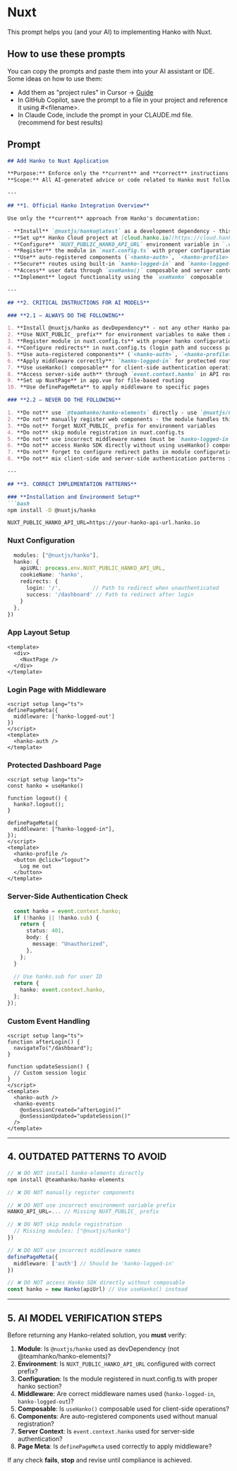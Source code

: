 # Nuxt

This prompt helps you (and your AI) to implementing Hanko with Nuxt.

## How to use these prompts

You can copy the prompts and paste them into your AI assistant or IDE. Some ideas on how to use them:

- Add them as "project rules" in Cursor -> [Guide](https://docs.cursor.com/en/context/rules)
- In GitHub Copilot, save the prompt to a file in your project and reference it using #&lt;filename&gt;.
- In Claude Code, include the prompt in your CLAUDE.md file. (recommend for best results)

## Prompt

```markdown
## Add Hanko to Nuxt Application

**Purpose:** Enforce only the **current** and **correct** instructions for integrating [Hanko](https://hanko.io/) passwordless authentication into a Nuxt.js application.  
**Scope:** All AI-generated advice or code related to Hanko must follow these guardrails for the official `@nuxtjs/hanko` module.

---

## **1. Official Hanko Integration Overview**

Use only the **current** approach from Hanko's documentation:

- **Install** `@nuxtjs/hanko@latest` as a development dependency - this is the official Nuxt module
- **Set up** Hanko Cloud project at [cloud.hanko.io](https://cloud.hanko.io/) with correct APP URL (likely http://localhost:3000 for development)
- **Configure** `NUXT_PUBLIC_HANKO_API_URL` environment variable in `.env`
- **Register** the module in `nuxt.config.ts` with proper configuration
- **Use** auto-registered components (`<hanko-auth>`, `<hanko-profile>`, `<hanko-events>`)
- **Secure** routes using built-in `hanko-logged-in` and `hanko-logged-out` middleware
- **Access** user data through `useHanko()` composable and server context
- **Implement** logout functionality using the `useHanko` composable

---

## **2. CRITICAL INSTRUCTIONS FOR AI MODELS**

### **2.1 – ALWAYS DO THE FOLLOWING**

1. **Install @nuxtjs/hanko as devDependency** - not any other Hanko package for Nuxt integration
2. **Use NUXT_PUBLIC_ prefix** for environment variables to make them accessible client-side
3. **Register module in nuxt.config.ts** with proper hanko configuration section
4. **Configure redirects** in nuxt.config.ts (login path and success path)
5. **Use auto-registered components** (`<hanko-auth>`, `<hanko-profile>`, `<hanko-events>`)
6. **Apply middleware correctly**: `hanko-logged-in` for protected routes, `hanko-logged-out` for login pages
7. **Use useHanko() composable** for client-side authentication operations
8. **Access server-side auth** through `event.context.hanko` in API routes
9. **Set up NuxtPage** in app.vue for file-based routing
10. **Use definePageMeta** to apply middleware to specific pages

### **2.2 – NEVER DO THE FOLLOWING**

1. **Do not** use `@teamhanko/hanko-elements` directly - use `@nuxtjs/hanko` module instead
2. **Do not** manually register web components - the module handles this automatically
3. **Do not** forget NUXT_PUBLIC_ prefix for environment variables
4. **Do not** skip module registration in nuxt.config.ts
5. **Do not** use incorrect middleware names (must be `hanko-logged-in` or `hanko-logged-out`)
6. **Do not** access Hanko SDK directly without using useHanko() composable
7. **Do not** forget to configure redirect paths in module configuration
8. **Do not** mix client-side and server-side authentication patterns incorrectly

---

## **3. CORRECT IMPLEMENTATION PATTERNS**

### **Installation and Environment Setup**
```bash
npm install -D @nuxtjs/hanko
```

```env
NUXT_PUBLIC_HANKO_API_URL=https://your-hanko-api-url.hanko.io
```

### **Nuxt Configuration**
```typescript
  modules: ["@nuxtjs/hanko"],
  hanko: {
    apiURL: process.env.NUXT_PUBLIC_HANKO_API_URL,
    cookieName: 'hanko',
    redirects: {
      login: '/',          // Path to redirect when unauthenticated
      success: '/dashboard' // Path to redirect after login
    }
  },
})
```

### **App Layout Setup**
```vue
<template>
  <div>
    <NuxtPage />
  </div>
</template>
```

### **Login Page with Middleware**
```vue
<script setup lang="ts">
definePageMeta({
  middleware: ['hanko-logged-out']
})
</script>
<template>
  <hanko-auth />
</template>
```

### **Protected Dashboard Page**
```vue
<script setup lang="ts">
const hanko = useHanko()

function logout() {
  hanko?.logout();
}

definePageMeta({
  middleware: ["hanko-logged-in"],
});
</script>
<template>
  <hanko-profile />
  <button @click="logout">
    Log me out
  </button>
</template>
```

### **Server-Side Authentication Check**
```typescript
  const hanko = event.context.hanko;
  if (!hanko || !hanko.sub) {
    return {
      status: 401,
      body: {
        message: "Unauthorized",
      },
    };
  }
  
  // Use hanko.sub for user ID
  return {
    hanko: event.context.hanko,
  };
});
```

### **Custom Event Handling**
```vue
<script setup lang="ts">
function afterLogin() {
  navigateTo("/dashboard");
}

function updateSession() {
  // Custom session logic
}
</script>
<template>
  <hanko-auth />
  <hanko-events 
    @onSessionCreated="afterLogin()" 
    @onSessionUpdated="updateSession()" 
  />
</template>
```

---

## **4. OUTDATED PATTERNS TO AVOID**

```typescript
// ❌ DO NOT install hanko-elements directly
npm install @teamhanko/hanko-elements

// ❌ DO NOT manually register components

// ❌ DO NOT use incorrect environment variable prefix
HANKO_API_URL=... // Missing NUXT_PUBLIC_ prefix

// ❌ DO NOT skip module registration
  // Missing modules: ["@nuxtjs/hanko"]
})

// ❌ DO NOT use incorrect middleware names
definePageMeta({
  middleware: ['auth'] // Should be 'hanko-logged-in'
})

// ❌ DO NOT access Hanko SDK directly without composable
const hanko = new Hanko(apiUrl) // Use useHanko() instead
```

---

## **5. AI MODEL VERIFICATION STEPS**

Before returning any Hanko-related solution, you **must** verify:

1. **Module**: Is `@nuxtjs/hanko` used as devDependency (not @teamhanko/hanko-elements)?
2. **Environment**: Is `NUXT_PUBLIC_HANKO_API_URL` configured with correct prefix?
3. **Configuration**: Is the module registered in nuxt.config.ts with proper hanko section?
4. **Middleware**: Are correct middleware names used (`hanko-logged-in`, `hanko-logged-out`)?
5. **Composable**: Is `useHanko()` composable used for client-side operations?
6. **Components**: Are auto-registered components used without manual registration?
7. **Server Context**: Is `event.context.hanko` used for server-side authentication?
8. **Page Meta**: Is `definePageMeta` used correctly to apply middleware?

If any check **fails**, **stop** and revise until compliance is achieved.
```
